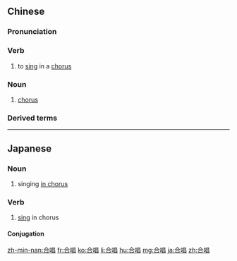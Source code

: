 ==Chinese==
{{zh-forms}}

===Pronunciation===
{{zh-pron
|m=héchàng
|c=hap6 coeng3
|h=pfs=ha̍p-chhong
|mn=ha̍p-chhiùⁿ
|cat=v,n
}}

===Verb===
{{zh-verb}}

# to [[sing]] in a [[chorus]]

===Noun===
{{zh-noun}}

# {{lb|zh|music}} [[chorus]]

===Derived terms===
{{zh-der|合唱團|大合唱}}

----

==Japanese==
{{ja-kanjitab|がっ|しょう|yomi=on}}

===Noun===
{{ja-noun|がっしょう}}

# singing [[in chorus]]

===Verb===
{{ja-verb-suru|tr=trans|がっしょう}}

# [[sing]] in chorus

====Conjugation====
{{ja-suru|合唱|がっしょう}}

[[zh-min-nan:合唱]]
[[fr:合唱]]
[[ko:合唱]]
[[li:合唱]]
[[hu:合唱]]
[[mg:合唱]]
[[ja:合唱]]
[[zh:合唱]]